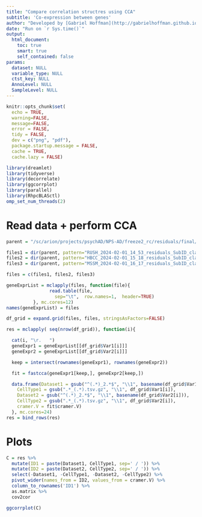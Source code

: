 ```yaml
---
title: "Compare correlation structres using CCA"
subtitle: 'Co-expression between genes'
author: "Developed by [Gabriel Hoffman](http://gabrielhoffman.github.io/)"
date: "Run on `r Sys.time()`"
output: 
  html_document:
    toc: true
    smart: true
    self_contained: false
params:
  dataset: NULL
  variable_type: NULL
  ctst_key: NULL
  AnnoLevel: NULL
  SampleLevel: NULL
---
```




<!--- 

cd /sc/arion/projects/CommonMind/hoffman/NPS-AD/work/nps_ad/analysis/freeze2/concordance/

git pull 
R

system("git pull"); rmarkdown::render("cca.Rmd")



# https://hoffmg01.hpc.mssm.edu/nps_ad//analysis/freeze2/concordance/cca.html

--->


```r
knitr::opts_chunk$set(
  echo = TRUE,
  warning=FALSE,
  message=FALSE,
  error = FALSE,
  tidy = FALSE,
  dev = c("png", "pdf"),
  package.startup.message = FALSE,
  cache = TRUE,
  cache.lazy = FALSE)
```

```r
library(dreamlet)
library(tidyverse)
library(decorrelate)
library(ggcorrplot)
library(parallel)
library(RhpcBLASctl)
omp_set_num_threads(2)
```

# Read data + perform CCA
```r
parent = "/sc/arion/projects/psychAD/NPS-AD/freeze2_rc/residuals/final/"

files1 = dir(parent, pattern="RUSH_2024-02-01_14_53_residuals_SubID_class_.*.tsv.gz", full.names=TRUE)
files2 = dir(parent, pattern="HBCC_2024-02-01_15_18_residuals_SubID_class_.*.tsv.gz", full.names=TRUE)
files3 = dir(parent, pattern="MSSM_2024-02-01_16_17_residuals_SubID_class_.*.tsv.gz", full.names=TRUE)

files = c(files1, files2, files3)

geneExprList = mclapply(files, function(file){
                read.table(file, 
                  sep="\t",  row.names=1,  header=TRUE)
          }, mc.cores=12)
names(geneExprList) = files

df_grid = expand.grid(files, files, stringsAsFactors=FALSE)

res = mclapply( seq(nrow(df_grid)), function(i){

  cat(i, "\r.   ")
  geneExpr1 = geneExprList[[df_grid$Var1[i]]]
  geneExpr2 = geneExprList[[df_grid$Var2[i]]]

  keep = intersect(rownames(geneExpr1), rownames(geneExpr2))

  fit = fastcca(geneExpr1[keep,], geneExpr2[keep,])

  data.frame(Dataset1 = gsub("^(.*)_2.*$", "\\1", basename(df_grid$Var1[i])), 
    CellType1 = gsub(".*_(.*).tsv.gz", "\\1", df_grid$Var1[i]),
    Dataset2 = gsub("^(.*)_2.*$", "\\1", basename(df_grid$Var2[i])),
    CellType2 = gsub(".*_(.*).tsv.gz", "\\1", df_grid$Var2[i]),
    cramer.V = fit$cramer.V)
  }, mc.cores=24)
res = bind_rows(res)
```

# Plots
```r
C = res %>%
  mutate(ID1 = paste(Dataset1, CellType1, sep=' / ')) %>%
  mutate(ID2 = paste(Dataset2, CellType2, sep=' / ')) %>%
  select(-Dataset1, -CellType1, -Dataset2, -CellType2) %>%
  pivot_wider(names_from = ID2, values_from = cramer.V) %>%
  column_to_rownames('ID1') %>%
  as.matrix %>%
  cov2cor

ggcorrplot(C)
```




















